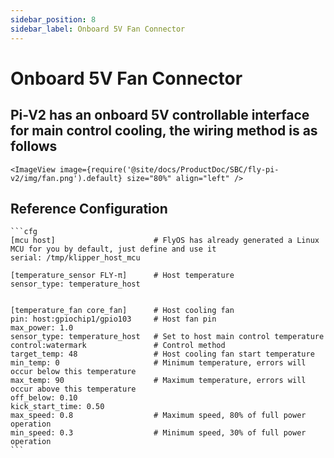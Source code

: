 ```yaml
---
sidebar_position: 8
sidebar_label: Onboard 5V Fan Connector
---
```





# Onboard 5V Fan Connector

## Pi-V2 has an onboard 5V controllable interface for main control cooling, the wiring method is as follows
    <ImageView image={require('@site/docs/ProductDoc/SBC/fly-pi-v2/img/fan.png').default} size="80%" align="left" />


## Reference Configuration

    ```cfg
    [mcu host]                      # FlyOS has already generated a Linux MCU for you by default, just define and use it           
    serial: /tmp/klipper_host_mcu 

    [temperature_sensor FLY-π]      # Host temperature
    sensor_type: temperature_host


    [temperature_fan core_fan]      # Host cooling fan
    pin: host:gpiochip1/gpio103     # Host fan pin
    max_power: 1.0
    sensor_type: temperature_host   # Set to host main control temperature
    control:watermark               # Control method
    target_temp: 48                 # Host cooling fan start temperature
    min_temp: 0                     # Minimum temperature, errors will occur below this temperature
    max_temp: 90                    # Maximum temperature, errors will occur above this temperature
    off_below: 0.10
    kick_start_time: 0.50
    max_speed: 0.8                  # Maximum speed, 80% of full power operation
    min_speed: 0.3                  # Minimum speed, 30% of full power operation
    ```